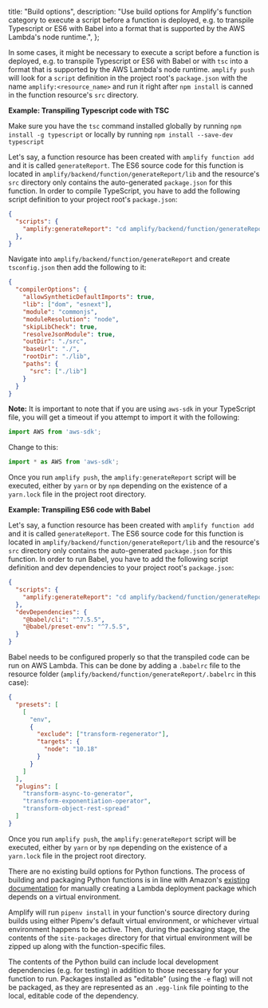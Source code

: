   title: "Build options",
  description: "Use build options for Amplify's function category to execute a script before a function is deployed, e.g. to transpile Typescript or ES6 with Babel into a format that is supported by the AWS Lambda's node runtime.",
};

<BlockSwitcher>

<CodeBlock name="NodeJS">

In some cases, it might be necessary to execute a script before a function is deployed, e.g. to transpile Typescript or ES6 with Babel or with `tsc` into a format that is supported by the AWS Lambda's node runtime. `amplify push` will look for a `script` definition in the project root's `package.json` with the name `amplify:<resource_name>` and run it right after `npm install` is canned in the function resource's `src` directory.

**Example: Transpiling Typescript code with TSC**

Make sure you have the `tsc` command installed globally by running `npm install -g typescript` or locally by running `npm install --save-dev typescript`

Let's say, a function resource has been created with `amplify function add` and it is called `generateReport`. The ES6 source code for this function is located in `amplify/backend/function/generateReport/lib` and the resource's `src` directory only contains the auto-generated `package.json` for this function. In order to compile TypeScript, you have to add the following script definition to your project root's `package.json`:

```json
{
  "scripts": {
    "amplify:generateReport": "cd amplify/backend/function/generateReport && tsc -p ./tsconfig.json && cd -"
  },
}
```

Navigate into `amplify/backend/function/generateReport` and create `tsconfig.json` then add the following to it:

<!-- // spell-checker: disable -->
```json
{
  "compilerOptions": {
    "allowSyntheticDefaultImports": true,
    "lib": ["dom", "esnext"],
    "module": "commonjs",
    "moduleResolution": "node",
    "skipLibCheck": true,
    "resolveJsonModule": true,
    "outDir": "./src",
    "baseUrl": "./",
    "rootDir": "./lib",
    "paths": {
      "src": ["./lib"]
    }
  }
}
```

<!-- // spell-checker: enable -->

**Note:** It is important to note that if you are using `aws-sdk` in your TypeScript file, you will get a timeout if you attempt to import it with the following:

```js
import AWS from 'aws-sdk';
```

Change to this:

```js
import * as AWS from 'aws-sdk';
```

Once you run `amplify push`, the `amplify:generateReport` script will be executed, either by `yarn` or by `npm` depending on the existence of a `yarn.lock` file in the project root directory.

**Example: Transpiling ES6 code with Babel**

Let's say, a function resource has been created with `amplify function add` and it is called `generateReport`. The ES6 source code for this function is located in `amplify/backend/function/generateReport/lib` and the resource's `src` directory only contains the auto-generated `package.json` for this function. In order to run Babel, you have to add the following script definition and dev dependencies to your project root's `package.json`:

```json
{
  "scripts": {
    "amplify:generateReport": "cd amplify/backend/function/generateReport && babel lib -d src && cd -"
  },
  "devDependencies": {
    "@babel/cli": "^7.5.5",
    "@babel/preset-env": "^7.5.5",
  }
}
```

Babel needs to be configured properly so that the transpiled code can be run on AWS Lambda. This can be done by adding a `.babelrc` file to the resource folder (`amplify/backend/function/generateReport/.babelrc` in this case):

```json
{
  "presets": [
    [
      "env",
      {
        "exclude": ["transform-regenerator"],
        "targets": {
          "node": "10.18"
        }
      }
    ]
  ],
  "plugins": [
    "transform-async-to-generator",
    "transform-exponentiation-operator",
    "transform-object-rest-spread"
  ]
}
```

Once you run `amplify push`, the `amplify:generateReport` script will be executed, either by `yarn` or by `npm` depending on the existence of a `yarn.lock` file in the project root directory.

</CodeBlock>

<CodeBlock name="Python">

There are no existing build options for Python functions. The process of building and packaging Python functions is in line with Amazon's [existing documentation](https://docs.aws.amazon.com/lambda/latest/dg/python-package.html#python-package-venv) for manually creating a Lambda deployment package which depends on a virtual environment.

Amplify will run `pipenv install` in your function's source directory during builds using either Pipenv's default virtual environment, or whichever virtual environment happens to be active. Then, during the packaging stage, the contents of the `site-packages` directory for that virtual environment will be zipped up along with the function-specific files.

The contents of the Python build can include local development dependencies (e.g. for testing) in addition to those necessary for your function to run. Packages installed as "editable" (using the `-e` flag) will not be  packaged, as they are represented as an `.egg-link` file pointing to the local, editable code of the dependency.

</CodeBlock>

</BlockSwitcher>
